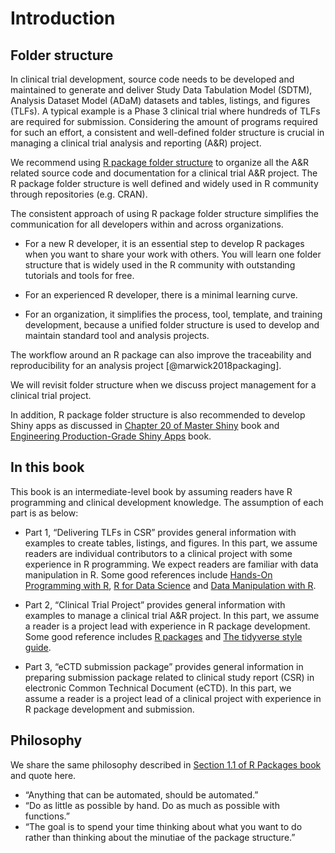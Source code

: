 # Introduction {#intro}

## Folder structure

In clinical trial development, source code needs to be developed and maintained to generate and deliver 
Study Data Tabulation Model (SDTM), Analysis Dataset Model (ADaM) datasets and tables, listings, and figures (TLFs).
A typical example is a Phase 3 clinical trial where hundreds of TLFs are required for submission. 
Considering the amount of programs required for such an effort, 
a consistent and well-defined folder structure is crucial in 
managing a clinical trial analysis and reporting (A&R) project. 

We recommend using 
[R package folder structure](https://github.com/rstudio/cheatsheets/raw/master/package-development.pdf) 
to organize all the A&R related source code and documentation for a clinical trial A&R project. 
The R package folder structure is well defined and widely used in R community through repositories (e.g. CRAN).

The consistent approach of using R package folder structure 
simplifies the communication for all developers within and across organizations.

- For a new R developer, 
it is an essential step to develop R packages 
when you want to share your work with others. 
You will learn one folder structure that is widely used 
in the R community with outstanding tutorials and tools for free. 

- For an experienced R developer, there is a minimal learning curve.

- For an organization, it simplifies the process, tool, template, 
and training development, because a unified folder structure is used 
to develop and maintain standard tool and analysis projects.  

The workflow around an R package can also improve 
the traceability and reproducibility for an analysis project [@marwick2018packaging].

We will revisit folder structure when we discuss project management for a clinical trial project.  

In addition, R package folder structure is also recommended 
to develop Shiny apps as discussed 
in [Chapter 20 of Master Shiny](https://mastering-shiny.org/scaling-packaging.html) book 
and [Engineering Production-Grade Shiny Apps](https://engineering-shiny.org/golem.html) book.   

## In this book

This book is an intermediate-level book by 
assuming readers have R programming and clinical development knowledge.
The assumption of each part is as below:

- Part 1, "Delivering TLFs in CSR" provides general information with examples 
to create tables, listings, and figures. 
In this part, we assume readers are individual contributors to a clinical project
with some experience in R programming. 
We expect readers are familiar with data manipulation in R. 
Some good references include [Hands-On Programming with R](https://rstudio-education.github.io/hopr/),
[R for Data Science](https://r4ds.had.co.nz/) and 
[Data Manipulation with R](https://www.amazon.com/Data-Manipulation-R-Use/dp/0387747303).

- Part 2, "Clinical Trial Project" provides general information 
with examples to manage a clinical trial A&R project. 
In this part, we assume a reader is a project lead with experience in R package development. 
Some good reference includes [R packages](https://r-pkgs.org/) and 
[The tidyverse style guide](https://style.tidyverse.org/). 

- Part 3, "eCTD submission package"
provides general information in preparing 
submission package related to clinical study report (CSR) in 
electronic Common Technical Document (eCTD). 
In this part, we assume a reader is a project lead of a clinical project 
with experience in R package development and submission.     

## Philosophy 

We share the same philosophy described in 
[Section 1.1 of R Packages book](https://r-pkgs.org/intro.html#intro-phil) 
and quote here.

- "Anything that can be automated, should be automated." 
- "Do as little as possible by hand. Do as much as possible with functions." 
- "The goal is to spend your time thinking about what you want to do 
rather than thinking about the minutiae of the package structure."
